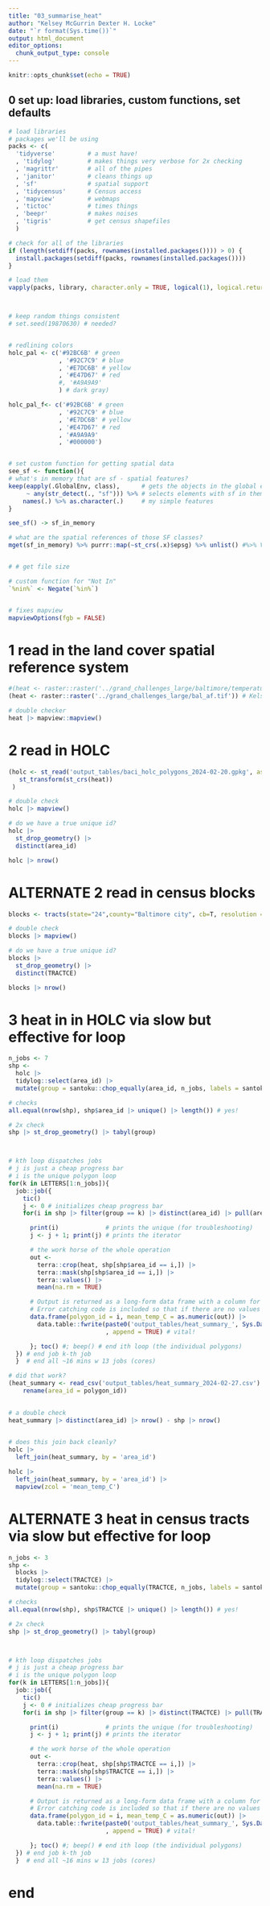 ```yaml
---
title: "03_summarise_heat"
author: "Kelsey McGurrin Dexter H. Locke"
date: "`r format(Sys.time())`"
output: html_document
editor_options: 
  chunk_output_type: console
---
```



```r
knitr::opts_chunk$set(echo = TRUE)
```

  
## 0 set up: load libraries, custom functions, set defaults
```r

# load libraries
# packages we'll be using
packs <- c(
  'tidyverse'         # a must have!
  , 'tidylog'         # makes things very verbose for 2x checking 
  , 'magrittr'        # all of the pipes
  , 'janitor'         # cleans things up
  , 'sf'              # spatial support
  , 'tidycensus'      # Census access
  , 'mapview'         # webmaps
  , 'tictoc'          # times things
  , 'beepr'           # makes noises
  , 'tigris'          # get census shapefiles
  )         

# check for all of the libraries
if (length(setdiff(packs, rownames(installed.packages()))) > 0) {
  install.packages(setdiff(packs, rownames(installed.packages())))  
}

# load them
vapply(packs, library, character.only = TRUE, logical(1), logical.return = TRUE, quietly = TRUE)



# keep random things consistent
# set.seed(19870630) # needed?


# redlining colors
holc_pal <- c('#92BC6B' # green
              , '#92C7C9' # blue
              , '#E7DC6B' # yellow
              , '#E47D67' # red
              #, '#A9A9A9'
              ) # dark gray)

holc_pal_f<- c('#92BC6B' # green
              , '#92C7C9' # blue
              , '#E7DC6B' # yellow
              , '#E47D67' # red
              , '#A9A9A9'
              , '#000000')


# set custom function for getting spatial data
see_sf <- function(){
# what's in memory that are sf - spatial features?
keep(eapply(.GlobalEnv, class),      # gets the objects in the global environment
     ~ any(str_detect(., "sf"))) %>% # selects elements with sf in them
    names(.) %>% as.character(.)     # my simple features
}

see_sf() -> sf_in_memory

# what are the spatial references of those SF classes?
mget(sf_in_memory) %>% purrr::map(~st_crs(.x)$epsg) %>% unlist() #%>% View()


# # get file size

# custom function for "Not In"
`%nin%` <- Negate(`%in%`)


# fixes mapview
mapviewOptions(fgb = FALSE)

```


# 1 read in the land cover spatial reference system
```r

#(heat <- raster::raster('../grand_challenges_large/baltimore/temperature surfaces/bal_af.tif')) # Dexter path
(heat <- raster::raster('../grand_challenges_large/bal_af.tif')) # Kelsey path

# double checker
heat |> mapview::mapview()

```


# 2 read in HOLC
```r

(holc <- st_read('output_tables/baci_holc_polygons_2024-02-20.gpkg', as_tibble = TRUE) |> 
   st_transform(st_crs(heat))
 )

# double check
holc |> mapview()

# do we have a true unique id?
holc |> 
  st_drop_geometry() |> 
  distinct(area_id)

holc |> nrow()

```


# ALTERNATE 2 read in census blocks
```r


blocks <- tracts(state="24",county="Baltimore city", cb=T, resolution = "500k", year = 2022) 

# double check
blocks |> mapview()

# do we have a true unique id?
blocks |> 
  st_drop_geometry() |> 
  distinct(TRACTCE)

blocks |> nrow()

```


# 3 heat in in HOLC via slow but effective for loop
```r
n_jobs <- 7
shp <-
  holc |>
  tidylog::select(area_id) |>
  mutate(group = santoku::chop_equally(area_id, n_jobs, labels = santoku::lbl_seq(start = 'A'))) 

# checks
all.equal(nrow(shp), shp$area_id |> unique() |> length()) # yes!

# 2x check
shp |> st_drop_geometry() |> tabyl(group)



# kth loop dispatches jobs
# j is just a cheap progress bar
# i is the unique polygon loop
for(k in LETTERS[1:n_jobs]){
  job::job({
    tic()
    j <- 0 # initializes cheap progress bar
    for(i in shp |> filter(group == k) |> distinct(area_id) |> pull(area_id)){

      print(i)             # prints the unique (for troubleshooting)
      j <- j + 1; print(j) # prints the iterator

      # the work horse of the whole operation
      out <-
        terra::crop(heat, shp[shp$area_id == i,]) |>
        terra::mask(shp[shp$area_id == i,]) |>
        terra::values() |>
        mean(na.rm = TRUE)

      # Output is returned as a long-form data frame with a column for plot ID, pixel class, and pixel count.
      # Error catching code is included so that if there are no values in the circle (entirely outside raster)
      data.frame(polygon_id = i, mean_temp_C = as.numeric(out)) |>
        data.table::fwrite(paste0('output_tables/heat_summary_', Sys.Date(), '.csv') # PAY ATTENTION
                           , append = TRUE) # vital!

      }; toc() #; beep() # end ith loop (the individual polygons)
  }) # end job k-th job
  }  # end all ~16 mins w 13 jobs (cores)
```



```r
# did that work?
(heat_summary <- read_csv('output_tables/heat_summary_2024-02-27.csv') |> 
    rename(area_id = polygon_id))
    

# a double check
heat_summary |> distinct(area_id) |> nrow() - shp |> nrow()
 

# does this join back cleanly?
holc |> 
  left_join(heat_summary, by = 'area_id')

holc |> 
  left_join(heat_summary, by = 'area_id') |> 
  mapview(zcol = 'mean_temp_C')

```


# ALTERNATE 3 heat in census tracts via slow but effective for loop
```r
n_jobs <- 3
shp <-
  blocks |>
  tidylog::select(TRACTCE) |>
  mutate(group = santoku::chop_equally(TRACTCE, n_jobs, labels = santoku::lbl_seq(start = 'A'))) 

# checks
all.equal(nrow(shp), shp$TRACTCE |> unique() |> length()) # yes!

# 2x check
shp |> st_drop_geometry() |> tabyl(group)



# kth loop dispatches jobs
# j is just a cheap progress bar
# i is the unique polygon loop
for(k in LETTERS[1:n_jobs]){
  job::job({
    tic()
    j <- 0 # initializes cheap progress bar
    for(i in shp |> filter(group == k) |> distinct(TRACTCE) |> pull(TRACTCE)){

      print(i)             # prints the unique (for troubleshooting)
      j <- j + 1; print(j) # prints the iterator

      # the work horse of the whole operation
      out <-
        terra::crop(heat, shp[shp$TRACTCE == i,]) |>
        terra::mask(shp[shp$TRACTCE == i,]) |>
        terra::values() |>
        mean(na.rm = TRUE)

      # Output is returned as a long-form data frame with a column for plot ID, pixel class, and pixel count.
      # Error catching code is included so that if there are no values in the circle (entirely outside raster)
      data.frame(polygon_id = i, mean_temp_C = as.numeric(out)) |>
        data.table::fwrite(paste0('output_tables/heat_summary_', Sys.Date(), '.csv') # PAY ATTENTION
                           , append = TRUE) # vital!

      }; toc() #; beep() # end ith loop (the individual polygons)
  }) # end job k-th job
  }  # end all ~16 mins w 13 jobs (cores)
```

# end



